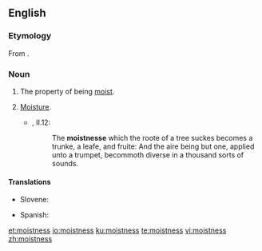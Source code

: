 ==English==
===Etymology===
From {{suffix|moist|ness|lang=en}}.

===Noun===
{{en-noun|-}}

# The property of being [[moist]].
# {{context|obsolete|lang=en}} [[moisture|Moisture]].
#*{{RQ:Flr Mntgn Essays}}, II.12:
#*:The '''moistnesse''' which the roote of a tree suckes becomes a trunke, a leafe, and fruite: And the aire being but one, applied unto a trumpet, becommoth diverse in a thousand sorts of sounds.

====Translations====
{{trans-top|moistness}}
* Slovene: {{t|sl|vlážnost}}
{{trans-mid}}
* Spanish: {{t+|es|humedad|f}}
{{trans-bottom}}

[[et:moistness]]
[[io:moistness]]
[[ku:moistness]]
[[te:moistness]]
[[vi:moistness]]
[[zh:moistness]]